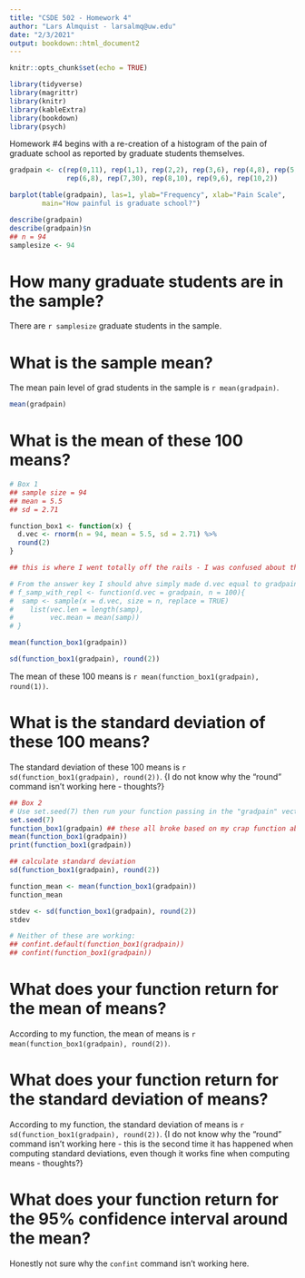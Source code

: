 ```yaml
---
title: "CSDE 502 - Homework 4"
author: "Lars Almquist - larsalmq@uw.edu"
date: "2/3/2021"
output: bookdown::html_document2
---
```


```r
knitr::opts_chunk$set(echo = TRUE)
```
```r
library(tidyverse)
library(magrittr)
library(knitr)
library(kableExtra)
library(bookdown)
library(psych)
```


Homework #4 begins with a re-creation of a histogram of the pain of graduate school as reported by graduate students themselves.

```r
gradpain <- c(rep(0,11), rep(1,1), rep(2,2), rep(3,6), rep(4,8), rep(5,10),
              rep(6,8), rep(7,30), rep(8,10), rep(9,6), rep(10,2))

barplot(table(gradpain), las=1, ylab="Frequency", xlab="Pain Scale", 
        main="How painful is graduate school?")
```


```r
describe(gradpain)
describe(gradpain)$n
## n = 94
samplesize <- 94
```
# How many graduate students are in the sample?
There are `r samplesize` graduate students in the sample.

# What is the sample mean?
The mean pain level of grad students in the sample is `r mean(gradpain)`.

```r
mean(gradpain)
```

# What is the mean of these 100 means?

```r
# Box 1
## sample size = 94
## mean = 5.5
## sd = 2.71

function_box1 <- function(x) {
  d.vec <- rnorm(n = 94, mean = 5.5, sd = 2.71) %>%
  round(2)
}

## this is where I went totally off the rails - I was confused about the instructions to assign d.vec simply as `gradpain`. I *WAY* overthought this and it broke everything that followed.

# From the answer key I should ahve simply made d.vec equal to gradpain and used it as my `x` in a function akin to:
# f_samp_with_repl <- function(d.vec = gradpain, n = 100){
#  samp <- sample(x = d.vec, size = n, replace = TRUE)
#    list(vec.len = length(samp),
#         vec.mean = mean(samp))
# }

mean(function_box1(gradpain))

sd(function_box1(gradpain), round(2))
```
The mean of these 100 means is `r mean(function_box1(gradpain), round(1))`.

# What is the standard deviation of these 100 means?
The standard deviation of these 100 means is `r sd(function_box1(gradpain), round(2))`. {I do not know why the "round" command isn't working here - thoughts?}

```r
## Box 2
# Use set.seed(7) then run your function passing in the "gradpain" vector calculated above and a sample size of length(gradpain). Use a loop to do this 100 times and store all 100 returned means.
set.seed(7)
function_box1(gradpain) ## these all broke based on my crap function above
mean(function_box1(gradpain))
print(function_box1(gradpain))

## calculate standard deviation
sd(function_box1(gradpain), round(2))

function_mean <- mean(function_box1(gradpain))
function_mean

stdev <- sd(function_box1(gradpain), round(2))
stdev

# Neither of these are working:
## confint.default(function_box1(gradpain))
## confint(function_box1(gradpain))
```
# What does your function return for the mean of means?
According to my function, the mean of means is `r mean(function_box1(gradpain), round(2))`.

# What does your function return for the standard deviation of means?
According to my function, the standard deviation of means is `r sd(function_box1(gradpain), round(2))`. {I do not know why the "round" command isn't working here - this is the second time it has happened when computing standard deviations, even though it works fine when computing means - thoughts?}

# What does your function return for the 95% confidence interval around the mean?
Honestly not sure why the `confint` command isn't working here.
